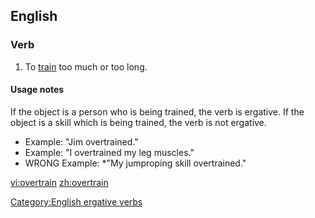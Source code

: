 ==English==

===Verb===
{{en-verb}}

# To [[train]] too much or too long.

====Usage notes====
If the object is a person who is being trained, the verb is ergative.  If the object is a skill which is being trained, the verb is not ergative.
*Example: "Jim overtrained."
*Example: "I overtrained my leg muscles."
*WRONG Example: *"My jumproping skill overtrained."

[[Category:English ergative verbs]]

[[vi:overtrain]]
[[zh:overtrain]]